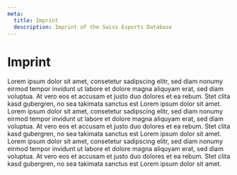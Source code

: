 ```yaml
---
meta:
  title: Imprint
  description: Imprint of the Swiss Esports Database
---
```



# Imprint
Lorem ipsum dolor sit amet, consetetur sadipscing elitr, sed diam nonumy eirmod tempor invidunt
ut labore et dolore magna aliquyam erat, sed diam voluptua. At vero eos et accusam et justo duo dolores
et ea rebum. Stet clita kasd gubergren, no sea takimata sanctus est Lorem ipsum dolor sit amet. Lorem
ipsum dolor sit amet, consetetur sadipscing elitr, sed diam nonumy eirmod tempor invidunt ut labore et
dolore magna aliquyam erat, sed diam voluptua. At vero eos et accusam et justo duo dolores et ea rebum. Stet
clita kasd gubergren, no sea takimata sanctus est Lorem ipsum dolor sit amet. Lorem ipsum dolor sit amet, consetetur
sadipscing elitr, sed diam nonumy eirmod tempor invidunt ut labore et dolore magna aliquyam erat, sed diam voluptua.
At vero eos et accusam et justo duo dolores et ea rebum. Stet clita kasd gubergren, no sea takimata sanctus est
Lorem ipsum dolor sit amet.

